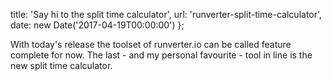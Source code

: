   title: 'Say hi to the split time calculator',
  url: 'runverter-split-time-calculator',
  date: new Date('2017-04-19T00:00:00')
};

With today's release the toolset of runverter.io can be called feature complete for now. The last - and my personal favourite - tool in line is the new split time calculator.
